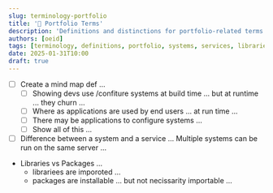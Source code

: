 ```yaml
---
slug: terminology-portfolio
title: '🪪 Portfolio Terms'
description: 'Definitions and distinctions for portfolio-related terms including systems, services, libraries, and packages'
authors: [oeid]
tags: [terminology, definitions, portfolio, systems, services, libraries, packages]
date: 2025-01-31T10:00
draft: true
---
```


- [ ] Create a mind map def ...
	- [ ] Showing devs use /confiture systems at build time ... but at runtime ... they churn ...
	- [ ] Where as applications are used by end users ... at run time ...
	- [ ] There may be applications to configure systems ...
	- [ ] Show all of this ...

- [ ] Difference between a system and a service ... 
    Multiple systems can be run on the same server ...
- Libraries vs Packages ... 
    - librariees are imporoted ...
    - packages are installable ... but not necissarity importable ...